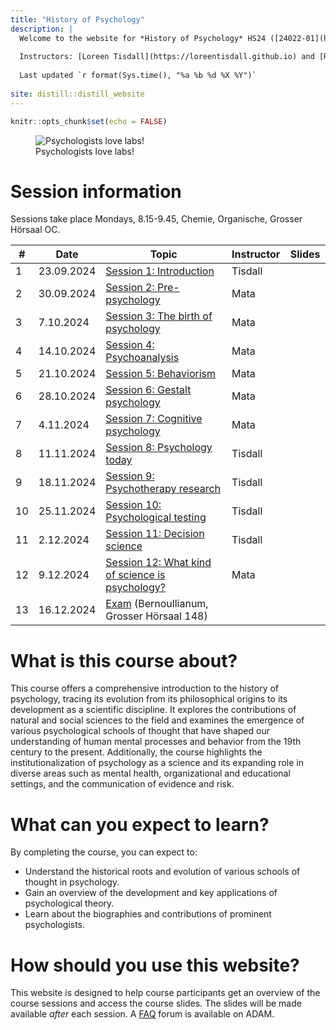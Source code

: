```yaml
---
title: "History of Psychology"
description: |
  Welcome to the website for *History of Psychology* HS24 ([24022-01](https://vorlesungsverzeichnis.unibas.ch/de/home?id=284661))
  
  Instructors: [Loreen Tisdall](https://loreentisdall.github.io) and [Rui Mata](https://psychologie.unibas.ch/de/personen/rui-mata/about-me/), University of Basel
  
  Last updated `r format(Sys.time(), "%a %b %d %X %Y")`
  
site: distill::distill_website
---
```


```r
knitr::opts_chunk$set(echo = FALSE)

```

![Psychologists love labs!](photos/lab.jpg)

# Session information

Sessions take place Mondays, 8.15-9.45, Chemie, Organische, Grosser Hörsaal OC. 

::: l-body
| # | Date     | Topic                         | Instructor | Slides |
|---| ---------|-------------------------------|--------| --------|
| 1 | 23.09.2024 | [Session 1: Introduction](session1.html) | Tisdall | |
| 2 | 30.09.2024 | [Session 2: Pre-psychology](session2.html) | Mata | |
| 3 | 7.10.2024 | [Session 3: The birth of psychology](session3.html) | Mata | |
| 4 | 14.10.2024 | [Session 4: Psychoanalysis](session4.html) | Mata | |
| 5 | 21.10.2024 | [Session 5: Behaviorism](session5.html) | Mata | |
| 6 | 28.10.2024 | [Session 6: Gestalt psychology](session6.html) | Mata | |
| 7 | 4.11.2024 | [Session 7: Cognitive psychology](session7.html) | Mata| |
| 8 | 11.11.2024 | [Session 8: Psychology today](session8.html) | Tisdall | |
| 9 | 18.11.2024 | [Session 9: Psychotherapy research](session9.html) | Tisdall | |
|10 | 25.11.2024 | [Session 10: Psychological testing](session10.html) | Tisdall | |
|11 | 2.12.2024 | [Session 11: Decision science](session11.html) | Tisdall | |
|12 | 9.12.2024 | [Session 12: What kind of science is psychology?](session12.html) | Mata | |
|13 | 16.12.2024 | [Exam](exam.html) (Bernoullianum, Grosser Hörsaal 148) |  |
:::

# What is this course about?

This course offers a comprehensive introduction to the history of psychology, tracing its evolution from its philosophical origins to its development as a scientific discipline. It explores the contributions of natural and social sciences to the field and examines the emergence of various psychological schools of thought that have shaped our understanding of human mental processes and behavior from the 19th century to the present. Additionally, the course highlights the institutionalization of psychology as a science and its expanding role in diverse areas such as mental health, organizational and educational settings, and the communication of evidence and risk.

# What can you expect to learn?

By completing the course, you can expect to:

- Understand the historical roots and evolution of various schools of thought in psychology.
- Gain an overview of the development and key applications of psychological theory.
- Learn about the biographies and contributions of prominent psychologists.

# How should you use this website?

This website is designed to help course participants get an overview of the course sessions and access the course slides. The slides will be made available *after* each session. A [FAQ](https://adam.unibas.ch/goto_adam_crs_1687450.html) forum is available on ADAM. 